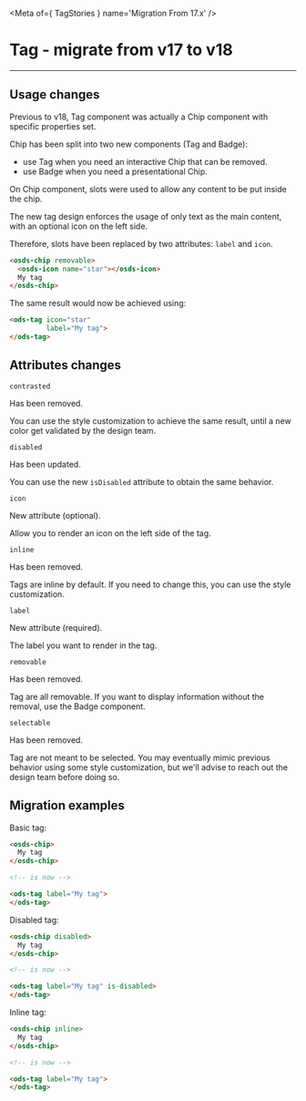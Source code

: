 
<Meta of={ TagStories } name='Migration From 17.x' />

# Tag - migrate from v17 to v18
----

## Usage changes

Previous to v18, Tag component was actually a Chip component with specific properties set.

Chip has been split into two new components (Tag and Badge):
- use Tag when you need an interactive Chip that can be removed.
- use Badge when you need a presentational Chip.

On Chip component, slots were used to allow any content to be put inside the chip.

The new tag design enforces the usage of only text as the main content, with an optional icon on the left side.

Therefore, slots have been replaced by two attributes: `label` and `icon`.

```html
<osds-chip removable>
  <osds-icon name="star"></osds-icon>
  My tag
</osds-chip>
```

The same result would now be achieved using:
```html
<ods-tag icon="star"
         label="My tag">
</ods-tag>
```

## Attributes changes

`contrasted` <ods-badge size="sm" color="critical" label="Removed"></ods-badge>

Has been removed.

You can use the style customization to achieve the same result, until a new color get validated by the design team.

`disabled` <ods-badge size="sm" label="Updated"></ods-badge>

Has been updated.

You can use the new `isDisabled` attribute to obtain the same behavior.

`icon` <ods-badge size="sm" color="success" label="New"></ods-badge>

New attribute (optional).

Allow you to render an icon on the left side of the tag.

`inline` <ods-badge size="sm" color="critical" label="Removed"></ods-badge>

Has been removed.

Tags are inline by default. If you need to change this, you can use the style customization.

`label` <ods-badge size="sm" color="success" label="New"></ods-badge>

New attribute (required).

The label you want to render in the tag.

`removable` <ods-badge size="sm" color="critical" label="Removed"></ods-badge>

Has been removed.

Tag are all removable. If you want to display information without the removal, use the Badge component.

`selectable` <ods-badge size="sm" color="critical" label="Removed"></ods-badge>

Has been removed.

Tag are not meant to be selected.
You may eventually mimic previous behavior using some style customization,
but we'll advise to reach out the design team before doing so.

## Migration examples

Basic tag:
```html
<osds-chip>
  My tag
</osds-chip>

<!-- is now -->

<ods-tag label="My tag">
</ods-tag>
```

Disabled tag:
```html
<osds-chip disabled>
  My tag
</osds-chip>

<!-- is now -->

<ods-tag label="My tag" is-disabled>
</ods-tag>
```

Inline tag:
```html
<osds-chip inline>
  My tag
</osds-chip>

<!-- is now -->

<ods-tag label="My tag">
</ods-tag>
```
